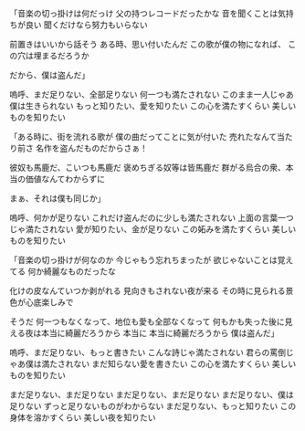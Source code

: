「音楽の切っ掛けは何だっけ
父の持つレコードだったかな
音を聞くことは気持ちが良い
聞くだけなら努力もいらない

前置きはいいから話そう
ある時、思い付いたんだ
この歌が僕の物になれば、
この穴は埋まるだろうか

だから、僕は盗んだ」

嗚呼、まだ足りない、全部足りない
何一つも満たされない
このまま一人じゃあ僕は生きられない
もっと知りたい、愛を知りたい
この心を満たすくらい
美しいものを知りたい

「ある時に、街を流れる歌が
僕の曲だってことに気が付いた
売れたなんて当たり前さ
名作を盗んだものだからさぁ！

彼奴も馬鹿だ、こいつも馬鹿だ
褒めちぎる奴等は皆馬鹿だ
群がる烏合の衆、本当の価値なんてわからずに

まぁ、それは僕も同じか」

嗚呼、何かが足りない
これだけ盗んだのに少しも満たされない
上面の言葉一つじゃ満たされない
愛が知りたい、金が足りない
この妬みを満たすくらい
美しいものを知りたい

「音楽の切っ掛けが何なのか
今じゃもう忘れちまったが
欲じゃないことは覚えてる
何か綺麗なものだったな

化けの皮なんていつか剥がれる
見向きもされない夜が来る
その時に見られる景色が心底楽しみで

そうだ
何一つもなくなって、地位も愛も全部なくなって
何もかも失った後に見える夜は本当に綺麗だろうから
本当に
本当に綺麗だろうから
僕は盗んだ」

嗚呼、まだ足りない、もっと書きたい
こんな詩じゃ満たされない
君らの罵倒じゃあ僕は満たされない
まだ知らない愛を書きたい
この心を満たすくらい
美しいものを知りたい

まだ足りない、まだ足りない
まだ足りない、まだ足りない
まだ足りない、僕は足りない
ずっと足りないものがわからない
まだ足りない、もっと知りたい
この身体を溶かすくらい
美しい夜を知りたい
